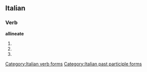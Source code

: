 ==Italian==

===Verb===
'''allineate'''

# {{form of|[[second-person|Second-person]] [[plural]] [[present tense]]|[[allineare#Italian|allineare]]|lang=Italian}}
# {{form of|Second-person plural [[imperative]]|allineare#Italian|allineare|lang=Italian}}
# {{form of|[[feminine|Feminine]] plural|[[allineato]]}}

[[Category:Italian verb forms]]
[[Category:Italian past participle forms]]